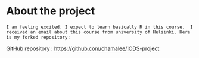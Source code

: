 
# About the project

```
I am feeling excited. I expect to learn basically R in this course.  I received an email about this course from university of Helsinki. Here is my forked repository:
```

GitHub repository : <https://github.com/chamalee/IODS-project>